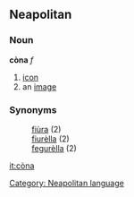 ==Neapolitan==
===Noun===
'''còna''' ''f''
# [[icon]]
# an [[image]]

===Synonyms===
:[[fiùra]] (2)
:[[fiurèlla]] (2)
:[[fegurèlla]] (2)

[[Category: Neapolitan language]]

[[it:còna]]